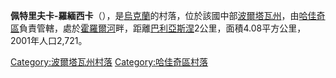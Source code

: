 {{coord|50|22|13|N|33|45|16|E|scale:100000_region:UA|display=title}}

'''佩特里夫卡-羅緬西卡'''（{{lang-uk|Петрівка-Роменська}}），是[[烏克蘭|烏克蘭]]的村落，位於該國中部[[波爾塔瓦州|波爾塔瓦州]]，由[[哈佳奇區|哈佳奇區]]負責管轄，處於[[霍羅爾河|霍羅爾河]]畔，距離[[巴利亞斯涅|巴利亞斯涅]]2公里，面積4.08平方公里，2001年人口2,721。

{{DEFAULTSORT:Петрівка-Роменська}}
[[Category:波爾塔瓦州村落|Category:波爾塔瓦州村落]]
[[Category:哈佳奇區村落|Category:哈佳奇區村落]]


{{Poltava-geo-stub}}